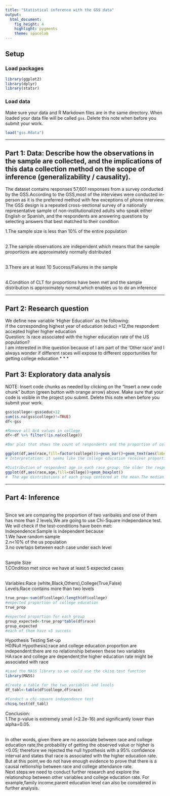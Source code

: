 ---
title: "Statistical inference with the GSS data"
output: 
  html_document: 
    fig_height: 4
    highlight: pygments
    theme: spacelab
---

## Setup

### Load packages

```{r load-packages, message = FALSE}
library(ggplot2)
library(dplyr)
library(statsr)
```

### Load data

Make sure your data and R Markdown files are in the same directory. When loaded
your data file will be called `gss`. Delete this note when before you submit 
your work. 

```{r load-data}
load("gss.Rdata")
```



* * *

## Part 1: Data: Describe how the observations in the sample are collected, and the implications of this data collection method on the scope of inference (generalizability / causality).

The dataset contains responses 57,601 responses from a survey conducted by the GSS.According to the GSS,most of the interviews were conducted in-person as it is the preferred method with few exceptions of phone interview. The GSS design is a repeated cross-sectional survey of a nationally representative sample of non-institutionalized adults who speak either English or Spanish, and the respondents are answering questions by selecting answers that best matched to their condition

1.The sample size is less than 10% of the entire population

<br>2.The sample observations are independent which means that the sample proportions are approximately normally distributed

<br>3.There are at least 10 Success/Failures in the sample

<br>4.Condition of CLT for proportions have been met and the sample distribution is approximately normal,which enables us to do an inference


* * *

## Part 2: Research question

We define new variable 'Higher Education' as the following:
<br>if the corresponding highest year of education (educ) >12,the respondent accepted higher higher education 
<br>Question: Is race associated with the higher education rate of the US population? 
<br> I am interested in thie question because of I am part of the 'Other race' and I always wonder if different races will expose to different opportunities for getting college education
* * *

## Part 3: Exploratory data analysis

NOTE: Insert code chunks as needed by clicking on the "Insert a new code chunk" 
button (green button with orange arrow) above. Make sure that your code is visible
in the project you submit. Delete this note when before you submit your work.
```{r}
gss$college<-gss$educ>12
sum(is.na(gss$college)!=TRUE)
df<-gss

#Remove all N/A values in college 
df<-df %>% filter(!is.na(college))

#Bar plot that shows the count of respondents and the proportion of college education receivers

ggplot(df,aes(race,fill=factor(college)))+geom_bar()+geom_text(aes(label=..count..),stat="count",position=position_stack())
# Interpretation: it seems like the college education receiver proportion are lower in Black and the Other race. 

#Distribution of respondent age in each race group: the older the respondent,the less likely that they've received college education 
ggplot(df,aes(race,age,fill=college))+geom_boxplot()
#  The age distributions of each group centered at the mean.The median age of the respondents who received college education (blue color) are around 40 yrs old.
``` 

* * *

## Part 4: Inference

<br>Since we are comparing the proportion of two varibales and one of them has more than 2 levels,We are going to use Chi-Square independance test. We will check if the test-conditions have been met:
<br>Independence:Sample is independent because
<br>1.We have random sample
<br>2.n<10% of the us population
<br>3.no overlaps between each case under each level

<br>Sample Size 
<br>1.COndition met since we have at least 5 expected cases



<br>Variables:Race (white,Black,Others),College(True,False)
<br>Levels:Race contains more than two levels
```{r}
true_prop<-sum(df$college)/length(df$college)
#expected proportion of college education
true_prop

#expected proportion for each group
group_expected<-true_prop*table(df$race)
group_expected
#each of them have >5 success 
```

Hypothesis Testing Set-up
<br>H0(Null Hypothesis):race and college education proportion are independent:there are no relationship between these two variables
<br>HA:race and college are dependent;the higher education rate might be associated with race  

```{r}
#Load the MASS library so we could use the chisq.test function
library(MASS)

#Create a table for the two variables and levels
df_tabl<-table(df$college,df$race)

#Conduct a chi-square independence test 
chisq.test(df_tabl)
```
Conclusion:
<br>1.The p-value is extremely small (<2.2e-16) and significantly lower than alpha=0.05.

<br>In other words, given there are no associate between race and college education rate,the probability of getting the observed value or higher is <0.05; therefore we rejected the null hypothesis with a 95% confidence interval and states that race is associated with the higher education rate. But at this point,we do not have enough evidence to prove that there is a causal reltionship between race and college attendance rate.
<br>Next steps:we need to conduct further research and explore the relationshop between other variables and college education rate. For example,family income,parent education level can also be considered in further analysis.
